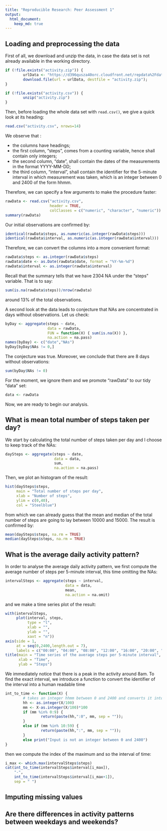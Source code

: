 ```yaml
---
title: "Reproducible Research: Peer Assessment 1"
output: 
  html_document:
    keep_md: true
---
```



## Loading and preprocessing the data

First of all, we download and unzip the data, in case the data set is not 
already available in the working directory.

```r
if (!file.exists("activity.zip")) {
        urlData <- "https://d396qusza40orc.cloudfront.net/repdata%2Fdata%2Factivity.zip";
        download.file(url = urlData, destfile = "activity.zip");
}

if (!file.exists("activity.csv")) {
        unzip("activity.zip")
}
```

Then, before loading the whole data set with `read.csv()`, we give a quick look at its heading:

```r
read.csv("activity.csv", nrows=14)
```

We observe that :

- the columns have headings;
- the first column, "steps", comes from a counting variable, hence shall contain only integers;
- the second column, "date", shall contain the dates of the measurements in the format YYYY-MM-DD;
- the third column, "interval", shall contain the identifier for the 5-minute interval in which measurement was taken, which is an integer between 0 and 2400 of the form hhmm.

Therefore, we can specify a few arguments to make the procedure faster:

```r
rawData <- read.csv("activity.csv",
                    header = TRUE,
                    colClasses = c("numeric", "character", "numeric"))
summary(rawData)
```

Our initial observations are confirmed by:

```r
identical(rawData$steps, as.numeric(as.integer(rawData$steps)))
identical(rawData$interval, as.numeric(as.integer(rawData$interval)))
```

Therefore, we can convert the columns into a more convenient format:

```r
rawData$steps <- as.integer(rawData$steps)
rawData$date <- as.Date(rawData$date, format = "%Y-%m-%d")
rawData$interval <- as.integer(rawData$interval)
```

Recall that the summary tells that we have 2304 NA under the "steps" variable.  That is to say:  

```r
sum(is.na(rawData$steps))/nrow(rawData)
```

around 13% of the total observations.

A second look at the data leads to conjecture that NAs are concentrated in days without observations. Let us check:

```r
byDay <- aggregate(steps ~ date, 
                   data = rawData, 
                   FUN = function(X) { sum(is.na(X)) }, 
                   na.action = na.pass)
names(byDay) <- c("date","NAs")
byDay[byDay$NAs != 0,]
```

The conjecture was true. Moreover, we conclude that there are 8 days without observations:

```r
sum(byDay$NAs != 0)
```


For the moment, we ignore them and we promote "rawData" to our tidy "data" set:

```r
data <- rawData
```

Now, we are ready to begin our analysis.

## What is mean total number of steps taken per day?

We start by calculating the total number of steps taken per day and I choose to keep track of the NAs:

```r
daySteps <- aggregate(steps ~ date, 
                      data = data, 
                      sum, 
                      na.action = na.pass)
```

Then, we plot an histogram of the result:

```r
hist(daySteps$steps,
     main = "Total number of steps per day",
     xlab = "Number of steps",
     ylim = c(0,40),
     col = "Steelblue")
```

from which we can already guess that the mean and median of the total number of steps are going to lay between 10000 and 15000. The result is confirmed by:

```r
mean(daySteps$steps, na.rm = TRUE)
median(daySteps$steps, na.rm = TRUE)
```

## What is the average daily activity pattern?

In order to analyse the average daily activity pattern, we first compute the average number of steps per 5-minute interval, this time omitting the NAs:

```r
intervalSteps <- aggregate(steps ~ interval, 
                           data = data, 
                           mean, 
                           na.action = na.omit)
```

and we make a time series plot of the result:

```r
with(intervalSteps,
     plot(interval, steps,
          type = "l",
          xlab = "",
          ylab = "",
          xaxt = "n"))
axis(side = 1,
     at = seq(0,2400,length.out = 7),
     labels = c("00:00", "04:00", "08:00", "12:00", "16:00", "20:00", "24:00"))
title(main = "Time series of the average steps per 5-minute interval",
      xlab = "Time",
      ylab = "Steps")
```

We immediately notice that there is a peak in the activity around 8am. To find the exact interval, we introduce a function to convert the identifier of the interval into a human readable time

```r
int_to_time <- function(X) {
        # takes an integer hhmm between 0 and 2400 and converts it into "hh:mm"
        hh <- as.integer(X/100)
        mm <- X-as.integer(X/100)*100
        if (mm %in% 0:9) {
                return(paste(hh,":0", mm, sep = ""));
        }
        else if (mm %in% 10:59) {
                return(paste(hh,":", mm, sep = ""));
        }
        else print("Input is not an integer between 0 and 2400")
}
```

then we compute the index of the maximum and so the interval of time:

```r
i_max <- which.max(intervalSteps$steps)
cat(int_to_time(intervalSteps$interval[i_max]),
    "-",
    int_to_time(intervalSteps$interval[i_max+1]),
    sep = " ")
```

## Imputing missing values



## Are there differences in activity patterns between weekdays and weekends?
